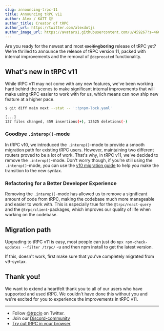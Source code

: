 ```yaml
---
slug: announcing-trpc-11
title: Announcing tRPC v11
author: Alex / KATT 🐱
author_title: Creator of tRPC
author_url: https://twitter.com/alexdotjs
author_image_url: https://avatars1.githubusercontent.com/u/459267?s=460&v=4
---
```



Are you ready for the newest and most ~~exciting~~**boring** release of tRPC yet? We're thrilled to announce the release of tRPC version 11, packed with internal improvements and the removal of `@deprecated` functionality.

## What's new in tRPC v11

While tRPC v11 may not come with any new features, we've been working hard behind the scenes to make significant internal improvements that will make using tRPC easier to work with for us, which means can now ship new feature at a higher pace.

```bash
$ git diff main next --stat -- ':!pnpm-lock.yaml'

[...]
137 files changed, 459 insertions(+), 13525 deletions(-)
```

### Goodbye `.interop()`-mode

In tRPC v10, we introduced the `.interop()`-mode to provide a smooth migration path for existing tRPC users. However, maintaining two different routers proved to be a lot of work. That's why, in tRPC v11, we've decided to remove the `.interop()`-mode. Don't worry though, if you're still using the `.interop()`-mode, you can use the [v10 migration guide](#TODO-LINK) to help you make the transition to the new syntax.

### Refactoring for a Better Developer Experience

Removing the `.interop()`-mode has allowed us to remove a significant amount of code from tRPC, making the codebase much more manageable and easier to work with. This is especially true for the `@trpc/react-query` and the `@trpc/client`-packages, which improves our quality of life when working on the codebase.

## Migration path

Upgrading to tRPC v11 is easy, most people can just do `npx npm-check-updates --filter /trpc/` -u and then npm install to get the latest version.

If this, doesn't work, first make sure that you've completely migrated from v9-syntax.

## Thank you!

We want to extend a heartfelt thank you to all of our users who have supported and used tRPC. We couldn't have done this without you and we're excited for you to experience the improvements in tRPC v11.

---

- Follow [@trpcio](https://twitter.com/trpcio) on Twitter.
- Join our [Discord-community](https://trpc.io/discord)
- [Try out tRPC in your browser](https://trpc.io/#try-it-out)

<GithubSponsorButton />
